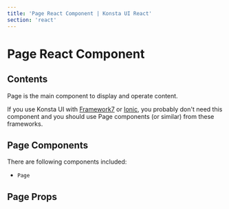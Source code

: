 ```yaml
---
title: 'Page React Component | Konsta UI React'
section: 'react'
---
```



# Page React Component

## Contents

Page is the main component to display and operate content.

If you use Konsta UI with [Framework7](https://framework7.io) or [Ionic](https://ionicframework.com), you probably don't need this component and you should use Page components (or similar) from these frameworks.

## Page Components

There are following components included:

- `Page`

## Page Props

<PageProps />

